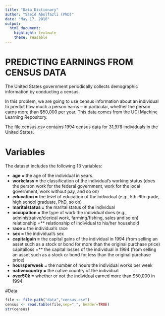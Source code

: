 ```yaml
---
title: "Data Dictionary"
author: "Saeid Abolfazli (PhD)"
date: "May 17, 2016"
output: 
  html_document: 
    highlight: textmate
    theme: readable
---
```

# PREDICTING EARNINGS FROM CENSUS DATA

The United States government periodically collects demographic information by conducting a census.

In this problem, we are going to use census information about an individual to predict how much a person earns -- in particular, whether the person earns more than $50,000 per year. This data comes from the UCI Machine Learning Repository.

The file census.csv contains 1994 census data for 31,978 individuals in the United States.

# Variables 
The dataset includes the following 13 variables:

* **age =** the age of the individual in years
* **workclass =** the classification of the individual's working status (does the person work for the federal government, work for the local government, work without pay, and so on)
* **education =** the level of education of the individual (e.g., 5th-6th grade, high school graduate, PhD, so on)
* **maritalstatus =** the marital status of the individual
* **occupation =** the type of work the individual does (e.g., administrative/clerical work, farming/fishing, sales and so on)
relationship =** relationship of individual to his/her household
* **race =** the individual's race
* **sex =** the individual's sex
* **capitalgain =** the capital gains of the individual in 1994 (from selling an asset such as a stock or bond for more than the original purchase price)
capitalloss =** the capital losses of the individual in 1994 (from selling an asset such as a stock or bond for less than the original purchase price)
* **hoursperweek =** the number of hours the individual works per week
* **nativecountry =** the native country of the individual
* **over50k =** whether or not the individual earned more than $50,000 in 1994

#Data
```r
file <- file.path("data","census.csv")
census <- read.table(file,sep=",", header=TRUE)
str(census)
```